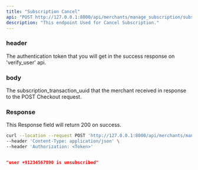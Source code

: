 ```yaml
---
title: "Subscription Cancel"
api: "POST http://127.0.0.1:8000/api/merchants/manage_subscription/subscription_cancel/"
description: "This endpoint Used for Cancel Subscription."
---
```


### header
<ParamField header="Authorization" type="string">
  The authentication token that you will get in the success response on 'verify_user' api.
</ParamField>

### body
<ParamField body="id" type="string">
  The subscription_transaction_uuid that the merchant received in response to the POST Checkout request.
</ParamField>

### Response

<ResponseField name="success" type="number">
  This Response field will return 200 on success.
</ResponseField>

<RequestExample>

```bash Example Request
curl --location --request POST 'http://127.0.0.1:8000/api/merchants/manage_subscription/subscription_cancel/' \
--header 'Content-Type: application/json' \
--header 'Authorization: <Token>'
```

</RequestExample>

<ResponseExample>

```json Response

"user +91234567890 is unsubscribed"
    
```

</ResponseExample>
